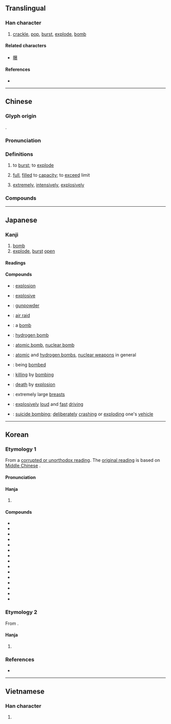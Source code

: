 {{character info}}
==Translingual==

===Han character===
{{Han char|rn=86|rad=火|as=15|sn=19|four=96832|canj=FATE|ids=⿰火暴}}

# [[crackle]], [[pop]], [[burst]], [[explode]], [[bomb]]

====Related characters====
* [[曝]]

====References====
* {{Han ref|kx=0686.160|dkj=19540|dj=1099.030|hdz=32245.110|uh=7206|ud=29190|bh=C37A|bd=50042}}

----

==Chinese==
{{zh-forms|ss=𤆊}}

===Glyph origin===
{{Han etym}}
{{Han compound|火|暴|ls=psc|c1=s|c2=p}}.

===Pronunciation===
{{zh-pron
|m=bào
|c=baau3,paau3,bok3
|c_note=paau3, bok3 - variants (uncommon)
|h=pfs=pau
|md=
|mn=po̍k/twv:pho̍k
|mn-t=bao6/pag8
|mn-t_note=pag8 - used in {{zh-l|*爆竹}}
|w=
|mc=y
|oc=y
|cat=v
}}

===Definitions===
{{zh-hanzi}}

# to [[burst]]; to [[explode]]
# {{lb|zh|colloquial}} [[full]], [[filled]] to [[capacity]]; to [[exceed]] limit
#: {{zh-x|已經 爆 咗 預算。|The budget has been used '''fully'''.|C}}
#: {{zh-x|間 房 爆棚。|The room is '''full'''.|C}}
# {{lb|zh|Cantonese|colloquial}} [[extremely]], [[intensively]], [[explosively]]
#: {{zh-x|我 忙 爆|I'm '''extremely''' busy|C}}

===Compounds===
{{zh-der|爆炸|爆紅:to go viral (rapid sharing)|冷灰爆豆|地下核爆|塞爆音|塵爆|大爆滿|導爆索|引爆|放爆竹|栗爆|核子試爆|核爆|氣爆|氣爆彈|氫爆|火爆|爆彈|爆仗|爆冷|爆出|爆棚|爆滿|爆燥|爆燥如雷|爆發|爆破|爆破小組|爆破筒|爆竹|爆竿|爆笑|爆米花|爆肚|爆肚兒|爆胎|爆裂|爆震|耗爆|起爆|音爆|高爆彈|踢爆|篤爆|爆款|爆穀|爆料|爆軚|爆炭}}

----

==Japanese==

===Kanji===
{{ja-kanji|grade=c|rs=火15}}

# [[bomb]]
# [[explode]], [[burst]] [[open]]

====Readings====
{{ja-readings
|goon=ひょう<へう, ほく
|kanon=はく, ほう<はう
|kanyoon=ばく
|kun=は-ず, は-ぜる
}}

====Compounds====
{{der-top|Compounds}}
* {{ja-r|爆発|ばくはつ}}: [[explosion]]
* {{ja-r|爆%発%的|ばく%はつ%てき}}: [[explosive]]
* {{ja-r|爆薬|ばくやく}}: [[gunpowder]]
* {{ja-r|空爆|くうばく}}: [[air raid]]
* {{ja-r|爆弾|ばくだん}}: a [[bomb]]
* {{ja-r|水爆|すいばく}}: [[hydrogen bomb]]
* {{ja-r|原爆|げんばく}}: [[atomic bomb]], [[nuclear bomb]]
* {{ja-r|原%水%爆|げん%すい%ばく}}: [[atomic bomb|atomic]] and [[hydrogen bomb]]s, [[nuclear weapon]]s in general
* {{ja-r|被%爆|ひ%ばく}}: being [[bombed]]
* {{ja-r|爆殺|ばくさつ}}: [[killing]] by [[bombing]]
* {{ja-r|爆死|ばくし}}: [[death]] by [[explosion]]
* {{ja-r|爆乳|ばくにゅう}}: extremely large [[breast]]s
* {{ja-r|爆走|ばくそう}}: [[explosively]] [[loud]] and [[fast]] [[driving]] {{qualifier|of a car or motorbike}}
* {{ja-r|自%爆|じ%ばく}}: [[suicide bombing]]; [[deliberate]]ly [[crash]]ing or [[explode|exploding]] one's [[vehicle]]
{{der-bottom}}

----

==Korean==

===Etymology 1===
From a [[속음|corrupted or unorthodox reading]]. The [[본음|original reading]] is {{ko-l|포}} based on [[Middle Chinese]] {{ltc-l|爆|id=1}}.

{{collapse|
* {{hanja-dongguk|보ᇢ〮|pwów}}
|Historical readings
|bg=#FFFFFF}}

====Pronunciation====
{{ko-hanja-pron|폭}}

====Hanja====
{{ko-hanja-search}}
{{ko-hanja|터지다|터질|폭}}

# {{hanja form of|폭|to [[explode]]}}

====Compounds====
{{der-top3|Compounds}}
* {{ko-l|폭사|爆死}}
* {{ko-l|피폭|被爆}}
* {{ko-l|폭음|爆音}}
* {{ko-l|폭탄|爆彈}}
* {{ko-l|폭발|爆發}}
* {{ko-l|폭살|爆殺}}
* {{ko-l|폭풍|爆風}}
* {{ko-l|폭격|爆擊}}
* {{ko-l|폭소|爆笑}}
* {{ko-l|폭죽|爆竹}}
* {{ko-l|폭파|爆破}}
* {{ko-l|자폭|自爆}}
* {{ko-l|수소폭탄|水素爆彈}}
* {{ko-l|원자폭탄|原子爆彈}}
* {{ko-l|시한폭탄|時限爆彈}}
{{der-bottom}}

===Etymology 2===
From {{der|ko|ltc|-}} {{ltc-l|爆|id=2+3}}.

{{collapse|
* {{hanja-dongguk|박〮|pák}}
|Historical readings
|bg=#FFFFFF}}

====Hanja====
{{ko-hanja|지지다|지질|박}}

# {{lb|ko|literary}} {{hanja form of|박|to [[sear]]; [[scorch]]}}

===References===
* {{R:hanjadoc|6948}}

----

==Vietnamese==

===Han character===
{{vi-readings|reading=bạo, bạc, bộc|rs=火15}}

# {{rfdef|vi|sort=火15}}